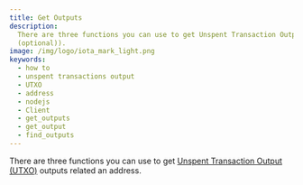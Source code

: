 ```yaml
---
title: Get Outputs
description:
  There are three functions you can use to get Unspent Transaction Output (UTXO) outputs related an address Client.getAddressOutputs(str), Client.getOutput(str), and Client.findOutputs(output_ids (optional), addresses
  (optional)).
image: /img/logo/iota_mark_light.png
keywords:
  - how to
  - unspent transactions output
  - UTXO
  - address
  - nodejs
  - Client
  - get_outputs
  - get_output
  - find_outputs
---
```



<KeyConceptOutputs />

There are three functions you can use to get
[Unspent Transaction Output (UTXO)](../explanations/messages_payloads_and_transactions.md#unspent-transaction-output-utxo)
outputs related an address.

<Tabs groupId='language' queryString>
  <TabItem value='java' label='Java'>
    <JavaGetOutputs />
  </TabItem>
  <TabItem value='node' label='Node.js'>
    <NodejsGetOutputs />
  </TabItem>
  <TabItem value='python' label='Python'>
    <PythonGetOutputs />
  </TabItem>
  <TabItem value='rust' label='Rust'>
    <RustGetOutputs />
  </TabItem>
  <TabItem value='wasm' label='Wasm'>
    <WasmGetOutputs />
  </TabItem>
</Tabs>
